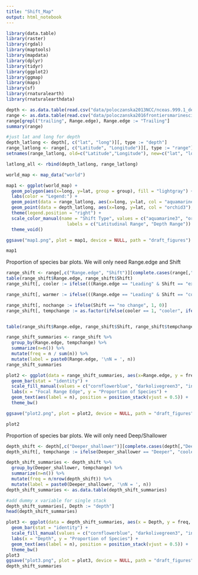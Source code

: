 ```yaml
---
title: "Shift_Map"
output: html_notebook
---
```


```r
library(data.table)
library(raster)
library(rgdal)
library(maptools)
library(mapdata)
library(dplyr)
library(tidyr)
library(ggplot2)
library(ggmap)
library(maps)
library(sf)
library(rnaturalearth)
library(rnaturalearthdata)

```

```r
depth <- as.data.table(read.csv("data/poloczanska2013NCC/nceas.999.1_depth.csv"))
range <- as.data.table(read.csv("data/poloczanska2016frontiersmarinescience/table 2_cleaned.csv"))
range[grepl("trailing", Range.edge), Range.edge := "Trailing"]
summary(range)

#just lat and long for depth
depth_latlong <- depth[, c("lat", "long")][, type := "depth"]
range_latlong <- range[, c("Latitude", "Longitude")][, type := "range"]
setnames(range_latlong, old=c("Latitude","Longitude"), new=c("lat", "long"))

latlong_all <- rbind(depth_latlong, range_latlong)

```

```r
world_map <- map_data("world")

map1 <- ggplot(world_map) +
  geom_polygon(aes(x=long, y=lat, group = group), fill = "lightgray") +
  labs(color = "Legend:") +
  geom_point(data = range_latlong, aes(x=long, y=lat, col = "aquamarine3"), size = 2) +
  geom_point(data = depth_latlong, aes(x=long, y=lat, col = "orchid3"), size = 2) +
  theme(legend.position = "right") +
  scale_color_manual(name = "Shift Type", values = c("aquamarine3", "orchid3"),
                       labels = c("Latitudinal Range", "Depth Range")) +
  theme_void()

ggsave("map1.png", plot = map1, device = NULL, path = "draft_figures")

map1

```

Proportion of species bar plots. We will only need Range.edge and Shift
```r
range_shift <- range[,c("Range.edge", "Shift")][complete.cases(range[,"Shift"])][,Range.edge := factor(Range.edge)]
table(range_shift$Range.edge, range_shift$Shift)
range_shift[, cooler := ifelse(((Range.edge == "Leading" & Shift == "expansion")|(Range.edge == "Centre" & Shift == "expansion") | (Range.edge == "Trailing" & Shift == "contraction")) , 1, 0)]

range_shift[, warmer := ifelse(((Range.edge == "Leading" & Shift == "contraction")|(Range.edge == "Centre" & Shift == "contraction") | (Range.edge == "Trailing" & Shift == "expansion")) , 1, 0)]

range_shift[, nochange := ifelse(Shift == "no change", 1, 0)]
range_shift[, tempchange := as.factor(ifelse(cooler == 1, "cooler", ifelse(warmer == 1, "warmer", "nochange")))]


table(range_shift$Range.edge, range_shift$Shift, range_shift$tempchange)

range_shift_summaries <- range_shift %>%
  group_by(Range.edge, tempchange) %>%
  summarize(n=n()) %>%
  mutate(freq = n / sum(n)) %>%
  mutate(label = paste0(Range.edge, '\nN = ', n))
range_shift_summaries

plot2 <- ggplot(data = range_shift_summaries, aes(x=Range.edge, y = freq, fill = tempchange)) +
  geom_bar(stat = "identity") +
  scale_fill_manual(values = c("cornflowerblue", "darkolivegreen3", "indianred2")) +
  labs(x = "Focal Range Edge", y = "Proportion of Species") +
  geom_text(aes(label = n), position = position_stack(vjust = 0.5)) +
  theme_bw()

ggsave("plot2.png", plot = plot2, device = NULL, path = "draft_figures")

plot2


```
Proportion of species bar plots. We will only need Deep/Shallower
```r
depth_shift <- depth[,c("Deeper_shallower")][complete.cases(depth[,"Deeper_shallower"])]
depth_shift[, tempchange := ifelse(Deeper_shallower == "Deeper", "cooler", ifelse(Deeper_shallower == "Shallower", "warmer", "nochange"))]

depth_shift_summaries <- depth_shift %>%
  group_by(Deeper_shallower, tempchange) %>%
  summarize(n=n()) %>%
  mutate(freq = n/nrow(depth_shift)) %>%
  mutate(label = paste0(Deeper_shallower, '\nN = ', n))
depth_shift_summaries <- as.data.table(depth_shift_summaries)

#add dummy x variable for single stack
depth_shift_summaries[, Depth := "depth"]
head(depth_shift_summaries)

plot3 <- ggplot(data = depth_shift_summaries, aes(x = Depth, y = freq, fill = tempchange)) +
  geom_bar(stat = "identity") +
  scale_fill_manual(values = c("cornflowerblue", "darkolivegreen3", "indianred2")) +
  labs(x = "Depth", y = "Proportion of Species") +
  geom_text(aes(label = n), position = position_stack(vjust = 0.5)) +
  theme_bw()
plot3
ggsave("plot3.png", plot = plot3, device = NULL, path = "draft_figures")
depth_shift_summaries
```
